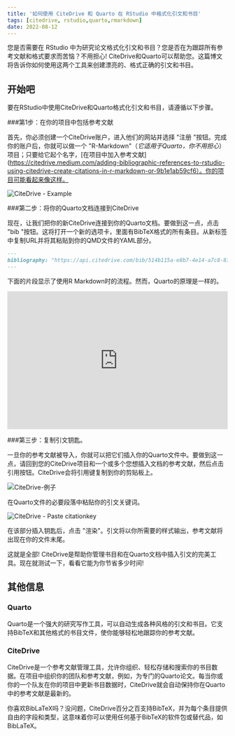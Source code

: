 ```yaml
---
title: '如何使用 CiteDrive 和 Quarto 在 RStudio 中格式化引文和书目'
tags: [citedrive, rstudio,quarto,rmarkdown]
date: 2022-08-12
---
```




您是否需要在 RStudio 中为研究论文格式化引文和书目？您是否在为跟踪所有参考文献和格式要求而苦恼？不用担心! CiteDrive和Quarto可以帮助您。这篇博文将告诉你如何使用这两个工具来创建漂亮的、格式正确的引文和书目。


<CiteDrive /> 

## 开始吧

要在RStudio中使用CiteDrive和Quarto格式化引文和书目，请遵循以下步骤。


###第1步：在你的项目中包括参考文献

首先，你必须创建一个CiteDrive账户，进入他们的网站并选择 "注册 "按钮。完成你的账户后，你就可以做一个 "R-Markdown"（*它适用于Quarto，你不用担心*）项目；只要给它起个名字，[在项目中加入参考文献](https://citedrive.medium.com/adding-bibliographic-references-to-rstudio-using-citedrive-create-citations-in-r-markdown-or-9b1e1ab59cf6）。你的项目可能看起来像这样。

![CiteDrive - Example](@assets/images/tutorial/citedrive_project_example.png)

###第二步：将你的Quarto文档连接到CiteDrive

现在，让我们把你的新CiteDrive连接到你的Quarto文档。要做到这一点，点击 "bib "按钮。这将打开一个新的选项卡，里面有BibTeX格式的所有条目。从新标签中复制URL并将其粘贴到你的QMD文件的YAML部分。


````md
---
bibliography: "https://api.citedrive.com/bib/514b115a-e8b7-4e14-a7c8-83e88337ad12/references.bib?x=eyJpZCI6ICI1MTRiFTE1YS1lOGI3LTRlMTQtYTdjOC04M2U4ODMzN2FkMTIiLCAidXNlciI6ICI5NzgiLCAic2lnbmF0dXJlIjogIjBkZDgzNGM1NDg2YzE2MTRhYTUzZDAyNmI1YjFhZjgxNTg3ODc4NDQ3Yzk1ODQ1ZWI2ZTA5UTQ5YTFlNDdlMGIifQ==.bib"
---
````

下面的片段显示了使用R Markdown时的流程。然而，Quarto的原理是一样的。

<iframe width="100%" height="315" src="https://www.youtube.com/embed/7ON96F0GD-Y" title="YouTube" frameborder="0" allow="accelerometer; autoplay; clipboard-write; encrypted-media; gyroscope; picture-in-picture" allowfullscreen></iframe>

###第三步：复制引文钥匙。

一旦你的参考文献被导入，你就可以把它们插入你的Quarto文件中。要做到这一点，请回到您的CiteDrive项目和一个或多个您想插入文档的参考文献，然后点击引用按钮。CiteDrive会将引用键复制到你的剪贴板上。

![CiteDrive-例子](@assets/images/tutorial/citedrive_copy_citation.gif)

在Quarto文件的必要段落中粘贴你的引文关键词。

![CiteDrive - Paste citationkey](@assets/images/tutorial/citedrive_paste_citation_rstudio.gif)


在该部分插入钥匙后，点击 "渲染"。引文将以你所需要的样式输出，参考文献将出现在你的文件末尾。

这就是全部! CiteDrive是帮助你管理书目和在Quarto文档中插入引文的完美工具。现在就测试一下，看看它能为你节省多少时间!

## 其他信息

### Quarto
Quarto是一个强大的研究写作工具，可以自动生成各种风格的引文和书目。它支持BibTeX和其他格式的书目文件，使你能够轻松地跟踪你的参考文献。


### CiteDrive
CiteDrive是一个参考文献管理工具，允许你组织、轻松存储和搜索你的书目数据。在项目中组织你的团队和参考文献，例如，为专门的Quarto论文。每当你或你的一个队友在你的项目中更新书目数据时，CiteDrive就会自动保持你在Quarto中的参考文献是最新的。

你喜欢BibLaTeX吗？没问题，CiteDrive百分之百支持BibTeX，并为每个条目提供自由的字段和类型，这意味着你可以使用任何基于BibTeX的软件包或替代品，如BibLaTeX。